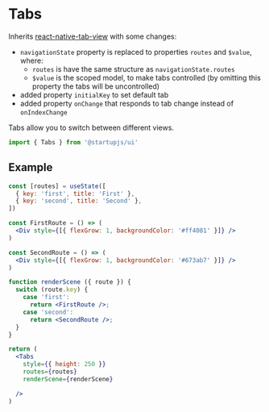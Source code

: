 
# Tabs

Inherits [react-native-tab-view](https://github.com/satya164/react-native-tab-view) with some changes:

- `navigationState` property is replaced to properties `routes` and `$value`, where:
  - `routes` is have the same structure as `navigationState.routes`
  - `$value` is the scoped model, to make tabs controlled (by omitting this property the tabs will be uncontrolled)
- added property `initialKey` to set default tab
- added property `onChange` that responds to tab change instead of `onIndexChange`

Tabs allow you to switch between different views.

```jsx
import { Tabs } from '@startupjs/ui'
```

## Example

```jsx example
const [routes] = useState([
  { key: 'first', title: 'First' },
  { key: 'second', title: 'Second' },
])

const FirstRoute = () => (
  <Div style={[{ flexGrow: 1, backgroundColor: '#ff4081' }]} />
)

const SecondRoute = () => (
  <Div style={[{ flexGrow: 1, backgroundColor: '#673ab7' }]} />
)

function renderScene ({ route }) {
  switch (route.key) {
    case 'first':
      return <FirstRoute />;
    case 'second':
      return <SecondRoute />;
  }
}

return (
  <Tabs
    style={{ height: 250 }}
    routes={routes}
    renderScene={renderScene}

  />
)
```
